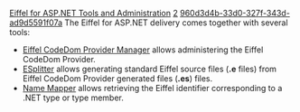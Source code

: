 [[Property:title|Eiffel for ASP.NET Tools and Administration]]
[[Property:weight|2]]
[[Property:uuid|960d3d4b-33d0-327f-343d-ad9d5591f07a]]
The Eiffel for ASP.NET delivery comes together with several tools: 
*  [[Eiffel CodeDom Provider Manager|Eiffel CodeDom Provider Manager]]  allows administering the Eiffel CodeDom Provider. 
*  [[eSplitter|ESplitter]]  allows generating standard Eiffel source files ('''.e''' files) from Eiffel CodeDom Provider generated files ('''.es''') files. 
*  [[Name Mapper|Name Mapper]]  allows retrieving the Eiffel identifier corresponding to a .NET type or type member. 




